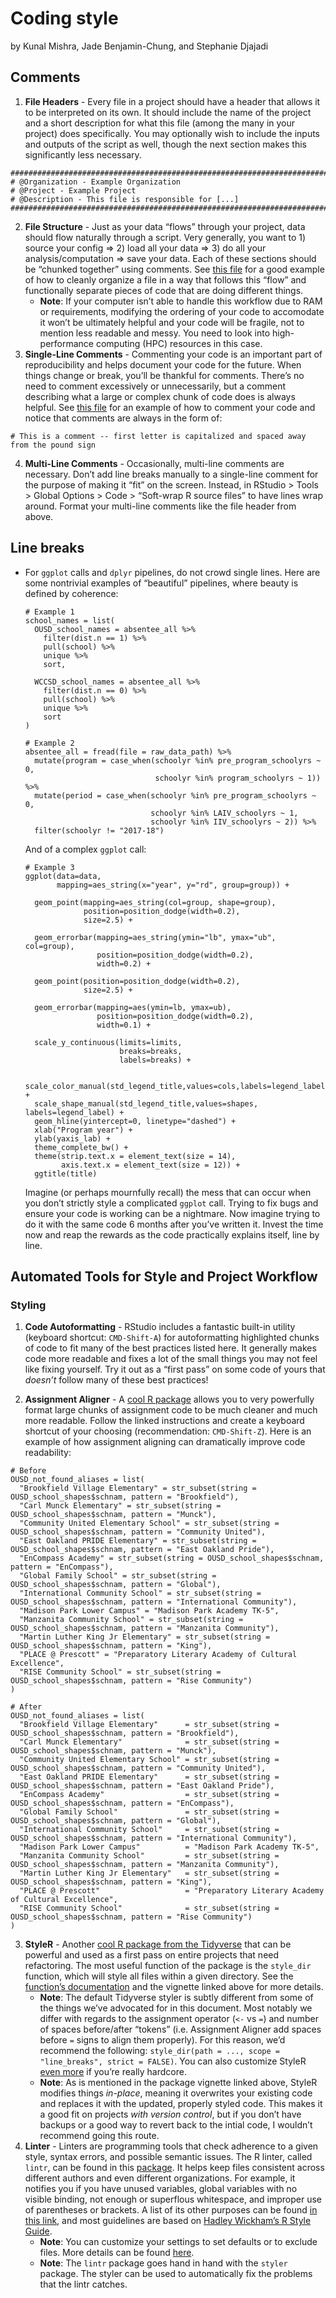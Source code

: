 # Coding style

by Kunal Mishra, Jade Benjamin-Chung, and Stephanie Djajadi

## Comments

1. **File Headers** - Every file in a project should have a header that allows it to be interpreted on its own. It should include the name of the project and a short description for what this file (among the many in your project) does specifically. You may optionally wish to include the inputs and outputs of the script as well, though the next section makes this significantly less necessary.
  ```
  ################################################################################
  # @Organization - Example Organization
  # @Project - Example Project
  # @Description - This file is responsible for [...]
  ################################################################################
  ```
2. **File Structure** - Just as your data "flows" through your project, data should flow naturally through a script. Very generally, you want to 1) source your config => 2) load all your data => 3) do all your analysis/computation => save your data. Each of these sections should be "chunked together" using comments. See [this file](https://github.com/kmishra9/Flu-Absenteeism/blob/master/Master's%20Thesis%20-%20Spatial%20Epidemiology%20of%20Influenza/2a%20-%20Statistical-Inputs.R) for a good example of how to cleanly organize a file in a way that follows this "flow" and functionally separate pieces of code that are doing different things.
    - **Note**: If your computer isn't able to handle this workflow due to RAM or requirements, modifying the ordering of your code to accomodate it won't be ultimately helpful and your code will be fragile, not to mention less readable and messy. You need to look into high-performance computing (HPC) resources in this case.

3. **Single-Line Comments** - Commenting your code is an important part of reproducibility and helps document your code for the future. When things change or break, you'll be thankful for comments. There's no need to comment excessively or unnecessarily, but a comment describing what a large or complex chunk of code does is always helpful. See [this file](https://github.com/kmishra9/Flu-Absenteeism/blob/master/Master's%20Thesis%20-%20Spatial%20Epidemiology%20of%20Influenza/1b%20-%20Map-Management.R) for an example of how to comment your code and notice that comments are always in the form of:

  ```# This is a comment -- first letter is capitalized and spaced away from the pound sign```

4. **Multi-Line Comments** - Occasionally, multi-line comments are necessary. Don't add line breaks manually to a single-line comment for the purpose of making it "fit" on the screen. Instead, in RStudio > Tools > Global Options > Code > “Soft-wrap R source files” to have lines wrap around. Format your multi-line comments like the file header from above.



## Line breaks

- For `ggplot` calls and `dplyr` pipelines, do not crowd single lines. Here are some nontrivial examples of "beautiful" pipelines, where beauty is defined by coherence:
  ```
  # Example 1
  school_names = list(
    OUSD_school_names = absentee_all %>%
      filter(dist.n == 1) %>%
      pull(school) %>%
      unique %>%
      sort,

    WCCSD_school_names = absentee_all %>%
      filter(dist.n == 0) %>%
      pull(school) %>%
      unique %>%
      sort
  )
  ```
  ```
  # Example 2
  absentee_all = fread(file = raw_data_path) %>%
    mutate(program = case_when(schoolyr %in% pre_program_schoolyrs ~ 0,
                               schoolyr %in% program_schoolyrs ~ 1)) %>%
    mutate(period = case_when(schoolyr %in% pre_program_schoolyrs ~ 0,
                              schoolyr %in% LAIV_schoolyrs ~ 1,
                              schoolyr %in% IIV_schoolyrs ~ 2)) %>%
    filter(schoolyr != "2017-18")
  ```
  And of a complex `ggplot` call:
  ```
  # Example 3
  ggplot(data=data,
         mapping=aes_string(x="year", y="rd", group=group)) +

    geom_point(mapping=aes_string(col=group, shape=group),
               position=position_dodge(width=0.2),
               size=2.5) +

    geom_errorbar(mapping=aes_string(ymin="lb", ymax="ub", col=group),
                  position=position_dodge(width=0.2),
                  width=0.2) +

    geom_point(position=position_dodge(width=0.2),
               size=2.5) +

    geom_errorbar(mapping=aes(ymin=lb, ymax=ub),
                  position=position_dodge(width=0.2),
                  width=0.1) +

    scale_y_continuous(limits=limits,
                       breaks=breaks,
                       labels=breaks) +

    scale_color_manual(std_legend_title,values=cols,labels=legend_label) +
    scale_shape_manual(std_legend_title,values=shapes, labels=legend_label) +
    geom_hline(yintercept=0, linetype="dashed") +
    xlab("Program year") +
    ylab(yaxis_lab) +
    theme_complete_bw() +
    theme(strip.text.x = element_text(size = 14),
          axis.text.x = element_text(size = 12)) +
    ggtitle(title)
  ```
  Imagine (or perhaps mournfully recall) the mess that can occur when you don't strictly style a complicated `ggplot` call. Trying to fix bugs and ensure your code is working can be a nightmare. Now imagine trying to do it with the same code 6 months after you've written it. Invest the time now and reap the rewards as the code practically explains itself, line by line.

## Automated Tools for Style and Project Workflow

### Styling
1. **Code Autoformatting** - RStudio includes a fantastic built-in utility (keyboard shortcut: `CMD-Shift-A`) for autoformatting highlighted chunks of code to fit many of the best practices listed here. It generally makes code more readable and fixes a lot of the small things you may not feel like fixing yourself. Try it out as a "first pass" on some code of yours that _doesn't_ follow many of these best practices!

2. **Assignment Aligner** - A [cool R package](https://www.r-bloggers.com/align-assign-rstudio-addin-to-align-assignment-operators/) allows you to very powerfully format large chunks of assignment code to be much cleaner and much more readable. Follow the linked instructions and create a keyboard shortcut of your choosing (recommendation: `CMD-Shift-Z`). Here is an example of how assignment aligning can dramatically improve code readability:
  ```
  # Before
  OUSD_not_found_aliases = list(
    "Brookfield Village Elementary" = str_subset(string = OUSD_school_shapes$schnam, pattern = "Brookfield"),
    "Carl Munck Elementary" = str_subset(string = OUSD_school_shapes$schnam, pattern = "Munck"),
    "Community United Elementary School" = str_subset(string = OUSD_school_shapes$schnam, pattern = "Community United"),
    "East Oakland PRIDE Elementary" = str_subset(string = OUSD_school_shapes$schnam, pattern = "East Oakland Pride"),
    "EnCompass Academy" = str_subset(string = OUSD_school_shapes$schnam, pattern = "EnCompass"),
    "Global Family School" = str_subset(string = OUSD_school_shapes$schnam, pattern = "Global"),
    "International Community School" = str_subset(string = OUSD_school_shapes$schnam, pattern = "International Community"),
    "Madison Park Lower Campus" = "Madison Park Academy TK-5",
    "Manzanita Community School" = str_subset(string = OUSD_school_shapes$schnam, pattern = "Manzanita Community"),
    "Martin Luther King Jr Elementary" = str_subset(string = OUSD_school_shapes$schnam, pattern = "King"),
    "PLACE @ Prescott" = "Preparatory Literary Academy of Cultural Excellence",
    "RISE Community School" = str_subset(string = OUSD_school_shapes$schnam, pattern = "Rise Community")
)
  ```
  ```
  # After
  OUSD_not_found_aliases = list(
    "Brookfield Village Elementary"      = str_subset(string = OUSD_school_shapes$schnam, pattern = "Brookfield"),
    "Carl Munck Elementary"              = str_subset(string = OUSD_school_shapes$schnam, pattern = "Munck"),
    "Community United Elementary School" = str_subset(string = OUSD_school_shapes$schnam, pattern = "Community United"),
    "East Oakland PRIDE Elementary"      = str_subset(string = OUSD_school_shapes$schnam, pattern = "East Oakland Pride"),
    "EnCompass Academy"                  = str_subset(string = OUSD_school_shapes$schnam, pattern = "EnCompass"),
    "Global Family School"               = str_subset(string = OUSD_school_shapes$schnam, pattern = "Global"),
    "International Community School"     = str_subset(string = OUSD_school_shapes$schnam, pattern = "International Community"),
    "Madison Park Lower Campus"          = "Madison Park Academy TK-5",
    "Manzanita Community School"         = str_subset(string = OUSD_school_shapes$schnam, pattern = "Manzanita Community"),
    "Martin Luther King Jr Elementary"   = str_subset(string = OUSD_school_shapes$schnam, pattern = "King"),
    "PLACE @ Prescott"                   = "Preparatory Literary Academy of Cultural Excellence",
    "RISE Community School"              = str_subset(string = OUSD_school_shapes$schnam, pattern = "Rise Community")
)
  ```

3. **StyleR** - Another [cool R package from the Tidyverse](https://www.tidyverse.org/articles/2017/12/styler-1.0.0/) that can be powerful and used as a first pass on entire projects that need refactoring. The most useful function of the package is the `style_dir` function, which will style all files within a given directory. See the [function's documentation](https://www.rdocumentation.org/packages/styler/versions/1.1.0/topics/style_dir) and the vignette linked above for more details.
    - **Note**: The default Tidyverse styler is subtly different from some of the things we've advocated for in this document. Most notably we differ with regards to the assignment operator (`<-` vs `=`) and number of spaces before/after "tokens" (i.e. Assignment Aligner add spaces before `=` signs to align them properly). For this reason, we'd recommend the following: `style_dir(path = ..., scope = "line_breaks", strict = FALSE)`. You can also customize StyleR [even more](http://styler.r-lib.org/articles/customizing_styler.html) if you're really hardcore.
    - **Note**: As is mentioned in the package vignette linked above, StyleR modifies things _in-place_, meaning it overwrites your existing code and replaces it with the updated, properly styled code. This makes it a good fit on projects _with version control_, but if you don't have backups or a good way to revert back to the intial code, I wouldn't recommend going this route.
    
4. **Linter** - Linters are programming tools that check adherence to a given style, syntax errors, and possible semantic issues. The R linter, called `lintr`, can be found in this [package](https://www.rdocumentation.org/packages/lintr/versions/1.0.3). It helps keep files consistent across different authors and even different organizations. For example, it notifies you if you have unused variables, global variables with no visible binding, not enough or superflous whitespace, and improper use of parentheses or brackets. A list of its other purposes can be found [in this link](https://cran.r-project.org/web/packages/lintr/readme/README.html#available-linters), and most guidelines are based on [Hadley Wickham’s R Style Guide](http://r-pkgs.had.co.nz/style.html).
    - **Note**: You can customize your settings to set defaults or to exclude files. More details can be found [here](https://cran.r-project.org/web/packages/lintr/readme/README.html#project-configuration).
    - **Note**: The `lintr` package goes hand in hand with the `styler` package. The styler can be used to automatically fix the problems that the lintr catches.
